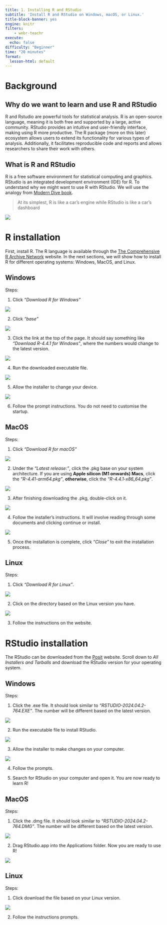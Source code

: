 ```yaml
---
title: 1. Installing R and RStudio
subtitle: 'Install R and RStudio on Windows, macOS, or Linux.'
title-block-banner: yes
engine: knitr
filters:
    - webr-teachr
execute: 
  echo: false
difficulty: "Beginner"
time: "20 minutes"
format:
  lesson-html: default
---
```


# Background

## Why do we want to learn and use R and RStudio

R and Rstudio are powerful tools for statistical analysis. R is an open-source language, meaning it is both free and supported by a large, active community. RStudio provides an intuitive and user-friendly interface, making using R more productive. The R package (more on this later) ecosystem allows users to extend its functionality for various types of analysis. Additionally, it facilitates reproducible code and reports and allows researchers to share their work with others.


## What is R and RStudio

R is a free software environment for statistical computing and graphics. RStudio is an integrated development environment (IDE) for R. To understand why we might want to use R with RStudio. We will use the analogy from [Modern Dive book](https://moderndive.com/1-getting-started.html#r-rstudio). 

>  At its simplest, R is like a car’s engine while RStudio is like a car’s dashboard

![](resources/R_vs_RStudio.png)

# R installation

First, install R. The R language is available through the [The Comprehensive R Archive Network](http://cran.r-project.org/) website. In the next sections, we will show how to install R for different operating systems: Windows, MacOS, and Linux. 

## Windows

Steps:

1. Click *"Download R for Windows"*

![](resources/R_install_windows_1.png)

2. Click *"base"*

![](resources/R_install_windows_2.png)

3. Click the link at the top of the page. It should say something like *"Download R-4.4.1 for Windows"*, where the numbers would change to the latest version.

![](resources/R_install_windows_3.png)

4. Run the downloaded executable file.

![](resources/R_install_windows_4.png)

5. Allow the installer to change your device.

![](resources/R_install_windows_5.png)

6. Follow the prompt instructions. You do not need to customise the startup.

## MacOS

Steps:

1. Click *"Download R for macOS"*

![](resources/R_install_macos_1.png)

2. Under the *"Latest release:"*, click the .pkg base on your system architecture. If you are using **Apple silicon (M1 onwards) Macs**, click the *"R-4.41-arm64.pkg"*, **otherwise**, click the *"R-4.4.1-x86_64.pkg"*.

![](resources/R_install_macos_2.png)

3. After finishing downloading the .pkg, double-click on it.

![](resources/R_install_macos_3.png)

4. Follow the installer's instructions. It will involve reading through some documents and clicking continue or install.

![](resources/R_install_macos_4.png)

5. Once the installation is complete, click *"Close"* to exit the installation process.

## Linux

Steps:

1. Click *"Download R for Linux"*.

![](resources/R_install_linux_1.png)

2. Click on the directory based on the Linux version you have.

![](resources/R_install_linux_2.png)

3. Follow the instructions on the website.

# RStudio installation

The RStudio can be downloaded from the [Posit](https://posit.co/download/rstudio-desktop/) website. Scroll down to *All Installers and Tarballs* and download the RStudio version for your operating system.

## Windows

Steps:

1. Click the .exe file. It should look similar to *"RSTUDIO-2024.04.2-764.EXE"*. The number will be different based on the latest version.

![](resources/RStudio_install_windows.png)

2. Run the executable file to install RStudio.

![](resources/RStudio_install_windows_1.png)

3. Allow the installer to make changes on your computer.

![](resources/RStudio_install_windows_2.png)

4. Follow the prompts.

5. Search for RStudio on your computer and open it. You are now ready to learn R!

## MacOS

Steps:

1. Click the .dmg file. It should look similar to *"RSTUDIO-2024.04.2-764.DMG"*. The number will be different based on the latest version.

![](resources/RStudio_install_Mac.png)

2. Drag RStudio.app into the Applications folder. Now you are ready to use R!

![](resources/RStudio_Install_Mac_1.png)

## Linux

Steps:

1. Click download the file based on your Linux version.

![](resources/RStudio_install_linux.png)

2. Follow the instructions prompts.